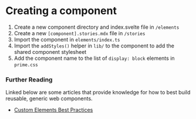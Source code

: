 <Meta title="Docs/Contributing" />

# Creating a component

1. Create a new component directory and index.svelte file in `/elements`
2. Create a new `[component].stories.mdx` file in `/stories`
3. Import the component in `elements/index.ts`
4. Import the `addStyles()` helper in `lib/` to the component to add the shared component stylesheet
5. Add the component name to the list of `display: block` elements in `prime.css`

### Further Reading

Linked below are some articles that provide knowledge for how to best build reusable, generic web components.

- [Custom Elements Best Practices](https://web.dev/custom-elements-best-practices/)
